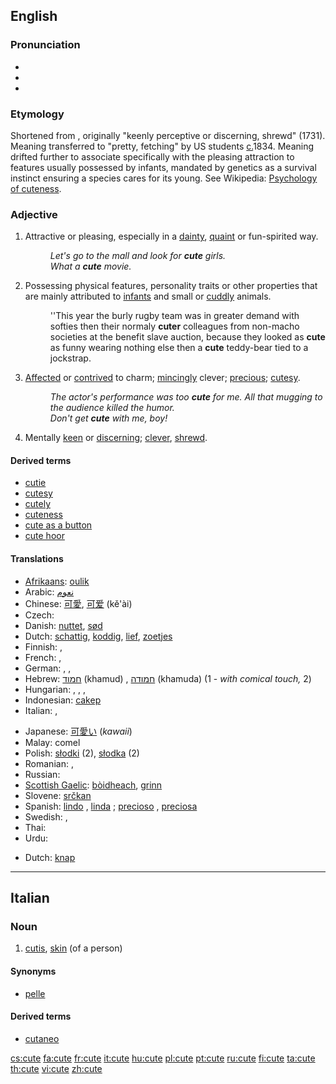 {{wikipedia}}
==English==

===Pronunciation===
* {{IPA|/kjuːt/}}
* {{audio|en-us-cute.ogg|Audio (US)}}
* {{rhymes|uːt}}

===Etymology===
Shortened from {{term|acute}}, originally "keenly perceptive or discerning, shrewd" (1731).  Meaning transferred to "pretty, fetching" by US students [[circa|c.]]1834.  Meaning drifted further to associate specifically with the pleasing attraction to features usually possessed by infants, mandated by genetics as a survival instinct ensuring a species cares for its young. See Wikipedia: [[w:Cute#Psychology_of_cuteness|Psychology of cuteness]].

===Adjective===
{{en-adj|cuter|cutest}}

# Attractive or pleasing, especially in a [[dainty]], [[quaint]] or fun-spirited way.
#: ''Let's go to the mall and look for '''cute''' girls.''
#: ''What a '''cute''' movie.''
# Possessing physical features, personality traits or other properties that are mainly attributed to [[infant]]s and small or [[cuddly]] animals.
#: ''This year the burly rugby team was in greater demand with softies then their normaly '''cuter''' colleagues from non-macho societies at the benefit slave auction, because they looked as '''cute''' as funny wearing nothing else then a '''cute''' teddy-bear tied to a jockstrap.
# [[affected|Affected]] or [[contrived]] to charm; [[mince#Verb|mincingly]] clever; [[precious]]; [[cutesy]].
#: ''The actor's performance was too '''cute''' for me.  All that mugging to the audience killed the humor.''
#: ''Don't get '''cute''' with me, boy!''
# Mentally [[keen]] or [[discerning]]; [[clever]], [[shrewd]].

====Derived terms====
* [[cutie]]
* [[cutesy]]
* [[cutely]]
* [[cuteness]]
* [[cute as a button]]
* [[cute hoor]]

====Translations====
{{trans-top|attractive or pleasing, especially in a dainty, quaint, or fun-spirited way}}
{{trans-mid}}
{{trans-bottom}}

{{trans-top|having features mainly attributed to infants and small or cuddly animals}}
* [[Afrikaans]]: [[oulik]]
* Arabic: [[نعوم]]
* Chinese: [[可愛]], [[可爱]] (kě'ài)
* Czech: {{t-|cs|roztomilý|m}}
* Danish: [[nuttet]], [[sød]]
* Dutch: [[schattig]], [[koddig]], [[lief]], [[zoetjes]]
* Finnish: {{t-|fi|suloinen}}, {{t-|fi|nätti}}
* French: {{t+|fr|mignon|m}}, {{t+|fr|mignonne|f}}
* German: {{t+|de|goldig}}, {{t+|de|niedlich}}, {{t+|de|süß}}
* Hebrew: [[חמוד]] (khamud) {{m}}, [[חמודה]] (khamuda) {{f}} (1 - ''with comical touch,'' 2)
* Hungarian: {{t+|hu|aranyos}}, {{t+|hu|helyes}}, {{t+|hu|cuki}}, {{t+|hu|édes}}
* Indonesian: [[cakep]]
* Italian: {{t+|it|carino}}, {{t-|it|grazioso}}
{{trans-mid}}
* Japanese: [[可愛い]] (''kawaii'')
* Malay: comel
* Polish: [[słodki]] {{m}} (2), [[słodka]] {{f}} (2)
* Romanian: {{t-|ro|drăguţ}}, {{t-|ro|drăgălaş}}
* Russian: {{t+|ru|милый|sc=Cyrl}}
* [[Scottish Gaelic]]: [[bòidheach]], [[grinn]]
* Slovene: [[srčkan]]
* Spanish: [[lindo]] {{m}}, [[linda]] {{f}}; [[precioso]] {{m}}, [[preciosa]] {{f}}
* Swedish: {{t+|sv|gullig}}, {{t+|sv|söt}}
* Thai: {{Thai|[[น่ารัก]]}}
* Urdu: {{ur-Arab|[[معصوم]]}}
{{trans-bottom}}

{{trans-top|affected or contrived to charm; mincingly clever; precious; cutesy}}
{{trans-mid}}
{{trans-bottom}}

{{trans-top|mentally keen or discerning; clever, shrewd}}
* Dutch: [[knap]]
{{trans-mid}}
{{trans-bottom}}

----

==Italian==
{{wikipedia|lang=it}}

===Noun===
{{it-noun|cut|f|e|i}}

# {{context|anatomy|lang=it}} [[cutis]], [[skin]] (of a person)

====Synonyms====
* [[pelle]]

====Derived terms====
* [[cutaneo]]

[[cs:cute]]
[[fa:cute]]
[[fr:cute]]
[[it:cute]]
[[hu:cute]]
[[pl:cute]]
[[pt:cute]]
[[ru:cute]]
[[fi:cute]]
[[ta:cute]]
[[th:cute]]
[[vi:cute]]
[[zh:cute]]